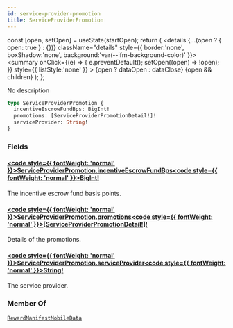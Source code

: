 ```yaml
---
id: service-provider-promotion
title: ServiceProviderPromotion
---
```









  const [open, setOpen] = useState(startOpen);
  return (
    <details {...(open ? { open: true } : {})} className="details" style={{ border:'none', boxShadow:'none', background:'var(--ifm-background-color)' }}>
      <summary
        onClick={(e) => {
          e.preventDefault();
          setOpen((open) => !open);
        }}
        style={{ listStyle:'none' }}
      >
      {open ? dataOpen : dataClose}
      </summary>
      {open && children}
    </details>
  );
};








No description


```graphql
type ServiceProviderPromotion {
  incentiveEscrowFundBps: BigInt!
  promotions: [ServiceProviderPromotionDetail!]!
  serviceProvider: String!
}
```




### Fields

#### [<code style={{ fontWeight: 'normal' }}>ServiceProviderPromotion.<b>incentiveEscrowFundBps</b></code>](#)<Bullet />[<code style={{ fontWeight: 'normal' }}><b>BigInt!</b></code>](/graphql/schema/types/scalars/big-int.mdx) <Badge class="badge badge--secondary badge--non_null" text="non-null"/> <Badge class="badge badge--secondary " text="scalar"/> 
The incentive escrow fund basis points.


#### [<code style={{ fontWeight: 'normal' }}>ServiceProviderPromotion.<b>promotions</b></code>](#)<Bullet />[<code style={{ fontWeight: 'normal' }}><b>[ServiceProviderPromotionDetail!]!</b></code>](/graphql/schema/types/objects/service-provider-promotion-detail.mdx) <Badge class="badge badge--secondary badge--non_null" text="non-null"/> <Badge class="badge badge--secondary " text="object"/> 
Details of the promotions.


#### [<code style={{ fontWeight: 'normal' }}>ServiceProviderPromotion.<b>serviceProvider</b></code>](#)<Bullet />[<code style={{ fontWeight: 'normal' }}><b>String!</b></code>](/graphql/schema/types/scalars/string.mdx) <Badge class="badge badge--secondary badge--non_null" text="non-null"/> <Badge class="badge badge--secondary " text="scalar"/> 
The service provider.






### Member Of

[`RewardManifestMobileData`](/graphql/schema/types/objects/reward-manifest-mobile-data.mdx)  <Badge class="badge badge--secondary badge--relation" text="object"/>